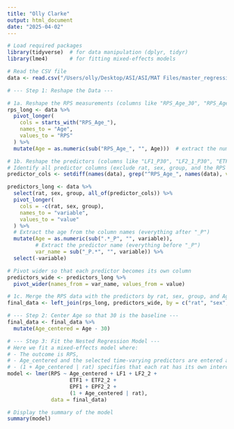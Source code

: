 ```yaml
---
title: "Olly Clarke"
output: html_document
date: "2025-04-02"
---
```


```r

# Load required packages
library(tidyverse)  # for data manipulation (dplyr, tidyr)
library(lme4)       # for fitting mixed-effects models

# Read the CSV file
data <- read.csv("/Users/olly/Desktop/ASI/ASI/MAT Files/master_regressionRR_3.2.csv")

# --- Step 1: Reshape the Data ---

# 1a. Reshape the RPS measurements (columns like "RPS_Age_30", "RPS_Age_50", etc.)
rps_long <- data %>%
  pivot_longer(
    cols = starts_with("RPS_Age_"),
    names_to = "Age",
    values_to = "RPS"
  ) %>%
  mutate(Age = as.numeric(sub("RPS_Age_", "", Age)))  # extract the numeric age

# 1b. Reshape the predictors (columns like "LF1_P30", "LF2_1_P30", "ETF1_P30", etc.)
# Identify all predictor columns (exclude rat, sex, group, and the RPS columns)
predictor_cols <- setdiff(names(data), grep("^RPS_Age_", names(data), value = TRUE))

predictors_long <- data %>%
  select(rat, sex, group, all_of(predictor_cols)) %>%
  pivot_longer(
    cols = -c(rat, sex, group),
    names_to = "variable",
    values_to = "value"
  ) %>%
  # Extract the age from the column names (everything after "_P")
  mutate(Age = as.numeric(sub(".*_P", "", variable)),
         # Extract the predictor name (everything before "_P")
         var_name = sub("_P.*", "", variable)) %>%
  select(-variable)

# Pivot wider so that each predictor becomes its own column
predictors_wide <- predictors_long %>%
  pivot_wider(names_from = var_name, values_from = value)

# 1c. Merge the RPS data with the predictors by rat, sex, group, and Age
final_data <- left_join(rps_long, predictors_wide, by = c("rat", "sex", "group", "Age"))

# --- Step 2: Center Age so that 30 is the baseline ---
final_data <- final_data %>%
  mutate(Age_centered = Age - 30)

# --- Step 3: Fit the Nested Regression Model ---
# Here we fit a mixed-effects model where:
# - The outcome is RPS,
# - Age_centered and the selected time-varying predictors are entered as fixed effects,
# - (1 + Age_centered | rat) specifies that each rat has its own intercept and slope for Age_centered.
model <- lmer(RPS ~ Age_centered + LF1 + LF2_2 +
                    ETF1 + ETF2_2 +
                    EPF1 + EPF2_2 +
                    (1 + Age_centered | rat),
              data = final_data)

# Display the summary of the model
summary(model)
```
